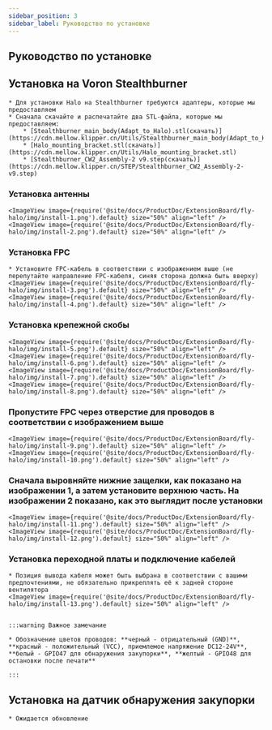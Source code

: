 ```yaml
---
sidebar_position: 3
sidebar_label: Руководство по установке
---
```




## Руководство по установке

## Установка на Voron Stealthburner

    * Для установки Halo на Stealthburner требуются адаптеры, которые мы предоставляем
    * Сначала скачайте и распечатайте два STL-файла, которые мы предоставляем:
        * [Stealthburner_main_body(Adapt_to_Halo).stl(скачать)](https://cdn.mellow.klipper.cn/Utils/Stealthburner_main_body(Adapt_to_Halo).stl)
        * [Halo_mounting_bracket.stl(скачать)](https://cdn.mellow.klipper.cn/Utils/Halo_mounting_bracket.stl)
        * [Stealthburner_CW2_Assembly-2 v9.step(скачать)](https://cdn.mellow.klipper.cn/STEP/Stealthburner_CW2_Assembly-2-v9.step)
    
    
### Установка антенны
    <ImageView image={require('@site/docs/ProductDoc/ExtensionBoard/fly-halo/img/install-1.png').default} size="50%" align="left" />
    <ImageView image={require('@site/docs/ProductDoc/ExtensionBoard/fly-halo/img/install-2.png').default} size="50%" align="left" />

### Установка FPC
    * Установите FPC-кабель в соответствии с изображением выше (не перепутайте направление FPC-кабеля, синяя сторона должна быть вверху)
    <ImageView image={require('@site/docs/ProductDoc/ExtensionBoard/fly-halo/img/install-3.png').default} size="50%" align="left" />
    <ImageView image={require('@site/docs/ProductDoc/ExtensionBoard/fly-halo/img/install-4.png').default} size="50%" align="left" />


### Установка крепежной скобы

    <ImageView image={require('@site/docs/ProductDoc/ExtensionBoard/fly-halo/img/install-5.png').default} size="50%" align="left" />
    <ImageView image={require('@site/docs/ProductDoc/ExtensionBoard/fly-halo/img/install-6.png').default} size="50%" align="left" />
    <ImageView image={require('@site/docs/ProductDoc/ExtensionBoard/fly-halo/img/install-7.png').default} size="50%" align="left" />
    <ImageView image={require('@site/docs/ProductDoc/ExtensionBoard/fly-halo/img/install-8.png').default} size="50%" align="left" />

### Пропустите FPC через отверстие для проводов в соответствии с изображением выше

    <ImageView image={require('@site/docs/ProductDoc/ExtensionBoard/fly-halo/img/install-9.png').default} size="50%" align="left" />
    <ImageView image={require('@site/docs/ProductDoc/ExtensionBoard/fly-halo/img/install-10.png').default} size="50%" align="left" />

### Сначала выровняйте нижние защелки, как показано на изображении 1, а затем установите верхнюю часть. На изображении 2 показано, как это выглядит после установки

    <ImageView image={require('@site/docs/ProductDoc/ExtensionBoard/fly-halo/img/install-11.png').default} size="50%" align="left" />
    <ImageView image={require('@site/docs/ProductDoc/ExtensionBoard/fly-halo/img/install-12.png').default} size="50%" align="left" />


### Установка переходной платы и подключение кабелей
    * Позиция вывода кабеля может быть выбрана в соответствии с вашими предпочтениями, не обязательно прикреплять её к задней стороне вентилятора
    <ImageView image={require('@site/docs/ProductDoc/ExtensionBoard/fly-halo/img/install-13.png').default} size="50%" align="left" />


    :::warning Важное замечание

    * Обозначение цветов проводов: **черный - отрицательный (GND)**, **красный - положительный (VCC), приемлемое напряжение DC12-24V**, **белый - GPIO47 для обнаружения закупорки**, **желтый - GPIO48 для остановки после печати**

    :::

## Установка на датчик обнаружения закупорки

    * Ожидается обновление